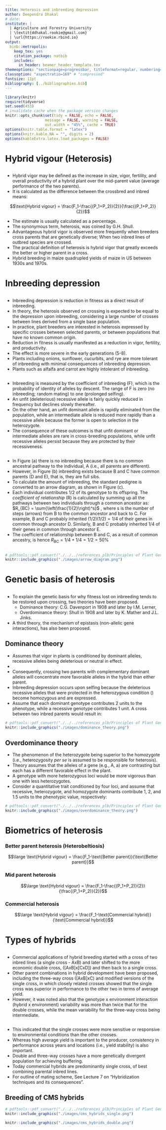 ```yaml
---
title: Heterosis and inbreeding depression
author: Deependra Dhakal
# date: 
institute: |
  | Agriculture and Forestry University
  | \textit{ddhakal.rookie@gmail.com}
  | \url{https://rookie.rbind.io}
output: 
  binb::metropolis:
    keep_tex: yes
    citation_package: natbib
    includes:
      in_header: beamer_header_template.tex
themeoptions: "sectionpage=progressbar, titleformat=regular, numbering=counter, block=fill"
classoption: "aspectratio=169" # "compressed"
fontsize: 11pt
bibliography: [../bibliographies.bib]
---
```


```r
library(knitr)
require(tidyverse)
set.seed(453)
# invalidate cache when the package version changes
knitr::opts_chunk$set(tidy = FALSE, echo = FALSE, 
                  message = FALSE, warning = FALSE,
                  out.width = "45%", cache = TRUE)
options(knitr.table.format = "latex")
options(knitr.kable.NA = "", digits = 2)
options(kableExtra.latex.load_packages = FALSE)
```


# Hybrid vigour (Heterosis)

##

- Hybrid vigor may be defined as the increase in size, vigor, fertility, and overall productivity of a hybrid plant over the mid-parent value (average performance of the two parents). 
- It is calculated as the difference between the crossbred and inbred means:

$$\text{Hybrid vigour} = \frac{F_1-\frac{(P_1+P_2)}{2}}{\frac{(P_1+P_2)}{2}}$$

- The estimate is usually calculated as a percentage.
- The synonymous term, heterosis, was coined by G.H. Shull.
- Advantageous hybrid vigor is observed more frequently when breeders cross parents that are genetically diverse; When two inbred lines of outbred species are crossed.
- The practical definition of heterosis is hybrid vigor that greatly exceeds the better or higher parent in a cross.
- Hybrid breeding in maize quadrupled yields of maize in US between 1930s and 1970s.

# Inbreeding depression

##

- Inbreeding depression is reduction in fitness as a direct result of inbreeding. 
- In theory, the heterosis observed on crossing is expected to be equal to the depression upon inbreeding, considering a large number of crosses between lines derived from a single base population. 
- In practice, plant breeders are interested in heterosis expressed by specific crosses between selected parents, or between populations that have no known common origin.
- Reduction in fitness is usually manifested as a reduction in vigor, fertility, and productivity. 
- The effect is more severe in the early generations (5-8). 
- Plants including onions, sunflower, cucurbits, and rye are more tolerant of inbreeding with minimal consequences of inbreeding depression. 
- Plants such as alfalfa and carrot are highly intolerant of inbreeding.

##

- Inbreeding is measured by the coefficient of inbreeding (F), which is the probability of identity of alleles by descent. The range of F is zero (no inbreeding; random mating) to one (prolonged selfing).
- An unfit (deleterious) recessive allele is fairly quickly reduced in frequency but declines slowly thereafter. 
- On the other hand, an unfit dominant allele is rapidly eliminated from the population, while an intermediate allele is reduced more rapidly than a recessive allele because the former is open to selection in the heterozygote.
- The consequence of these outcomes is that unfit dominant or intermediate alleles are rare in cross-breeding populations, while unfit recessive alleles persist because they are protected by their recessiveness.

##

- In Figure \ref{fig:inbreeding-coefficient} (a) there is no inbreeding because there is no common ancestral pathway to the individual, A (i.e., all parents are different).
- However, in Figure \ref{fig:inbreeding-coefficient} (b) inbreeding exists because B and C have common parents (D and E), that is, they are full sibs.
- To calculate the amount of inbreeding, the standard pedigree is converted to an arrow diagram, as shown in Figure \ref{fig:inbreeding-coefficient} (c). 
- Each individual contributes 1/2 of its genotype to its offspring. The *coefficient of relationship* (R) is calculated by summing up all the pathways between two individuals through a common ancestor as: $R_{BC} = \sum{\left(\frac{1}{2}\right)^s}$ , where s is the number of steps (arrows) from B to the common ancestor and back to C. For example, B and C probably inherited $(1/2)(1/2) = 1/4$ of their genes in common through ancestor D. Similarly, B and C probably inherited 1/4 of their genes in common through ancestor E. 
- The coefficient of relationship between B and C, as a result of common ancestry, is hence $R_{BC} = 1/4 + 1/4 = 1/2 = 50\%$

##

```r
# pdftools::pdf_convert("./../../references_plb/Principles of Plant Genetics and Breeding.pdf", pages = 64, format = "png", filenames = "./images/arrow_diagram.png", dpi = 300)
knitr::include_graphics("./images/arrow_diagram.png")
```

# Genetic basis of heterosis

##

- To explain the genetic basis for why fitness lost on inbreeding tends to be restored upon crossing, two theories have been proposed.
  - Dominance theory: C.G. Davenport in 1908 and later by I.M. Lerner, 
  - Overdominance theory: Shull in 1908 and later by K. Mather and J.L. Jinks. 
  
- A third theory, the mechanism of epistasis (non-allelic gene interactions), has also been proposed.

## Dominance theory

\small
- Assumes that vigor in plants is conditioned by dominant alleles, recessive alleles being deleterious or neutral in effect. 
- \alert{A genotype with more dominant alleles will be more vigorous than one with few dominant alleles.}
- Consequently, crossing two parents with complementary dominant alleles will concentrate more favorable alleles in the hybrid than either parent. 
- Inbreeding depression occurs upon selfing because the deleterious recessive alleles that were protected in the heterozygous condition (\alert{heterozygous advantage}) become homozygous and are expressed.
- Assume that each dominant genotype contributes 2 units to the phenotype, while a recessive genotype contributes 1 unit. A cross between two inbred parents would result in:

```r
# pdftools::pdf_convert("./../../references_plb/Principles of Plant Genetics and Breeding.pdf", pages = 368, format = "png", filenames = "./images/dominance_theory.png", dpi = 300)
knitr::include_graphics("./images/dominance_theory.png")
```

## Overdominance theory

\small
- The phenomenon of the heterozygote being superior to the homozygote (i.e., heterozygosity _per se_ is assumed to be responsible for heterosis). 
- Theory assumes that the alleles of a gene (e.g., A, a) are contrasting but each has a different favorable effect in the plant. 
- A genotype with more heterozygous loci would be more vigorous than one with less heterozygotes.
- Consider a quantitative trait conditioned by four loci, and assume that recessive, heterozygote, and homozygote dominants contribute 1, 2, and 1.5 units to the phenotypic value, respectively:

```r
# pdftools::pdf_convert("./../../references_plb/Principles of Plant Genetics and Breeding.pdf", pages = 369, format = "png", filenames = "./images/overdominance_theory.png", dpi = 300)
knitr::include_graphics("./images/overdominance_theory.png")
```

# Biometrics of heterosis

### Better parent heterosis (Heterobeltiosis)

$$\large \text{Hybrid vigour} = \frac{F_1-\text{Better parent}}{\text{Better parent}}$$

### Mid parent heterosis

$$\large \text{Hybrid vigour} = \frac{F_1-\frac{(P_1+P_2)}{2}}{\frac{(P_1+P_2)}{2}}$$

### Commercial heterosis

$$\large \text{Hybrid vigour} = \frac{F_1-\text{Commercial hybrid}}{\text{Commercial hybrid}}$$

# Types of hybrids

##

- Commercial applications of hybrid breeding started with a cross of two inbred lines (a single cross - AxB) and later shifted to the more economic double cross, ([AxB]x[CxD]) and then back to a single cross. 
- Other parent combinations in hybrid development have been proposed, including the three-way cross ([AxB]xC) and modified versions of the single cross, in which closely related crosses showed that the single cross was superior in performance to the other two in terms of average yield. 
- However, it was noted also that the genotype x environment interaction (hybrid x environment) variability was more than twice that for the double crosses, while the mean variability for the three-way cross being intermediate.

##

- This indicated that the single crosses were more sensitive or responsive to environmental conditions than the other crosses. 
- Whereas high average yield is important to the producer, consistency in performance across years and locations (i.e., yield stability) is also important. 
- Double and three-way crosses have a more genetically divergent population for achieving buffering. 
- Today commercial hybrids are predominantly single cross, of best combining parental inbred lines.
- For outline of mating scheme, See Lecture 7 on "Hybridization techniques and its consequences". 

## Breeding of CMS hybrids

\bcolumns
\column{0.35\textwidth}
```r
# pdftools::pdf_convert("./../../references_plb/Principles of Plant Genetics and Breeding.pdf", pages = 372, format = "png", filenames = "./images/cms_hybrids.png", dpi = 300)
knitr::include_graphics("./images/cms_hybrids_single.png")
```

\column{0.65\textwidth}
```r
knitr::include_graphics("./images/cms_hybrids_double.png")
```

\ecolumns